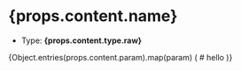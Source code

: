 # {props.content.name}

- Type: __{props.content.type.raw}__

{Object.entries(props.content.param).map(param) (
    # hello
)}
